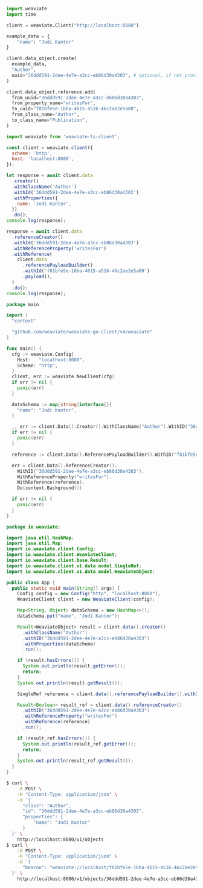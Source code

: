 
<Tabs groupId="languages">
<TabItem value="py" label="Python">

```python
import weaviate
import time

client = weaviate.Client("http://localhost:8080")

example_data = {
    "name": "Jodi Kantor"
}

client.data_object.create(
  example_data,
  "Author",
  uuid="36ddd591-2dee-4e7e-a3cc-eb86d30a4303", # optional, if not provided one is going to be generated
)

client.data_object.reference.add(
  from_uuid="36ddd591-2dee-4e7e-a3cc-eb86d30a4303",
  from_property_name="writesFor",
  to_uuid="f81bfe5e-16ba-4615-a516-46c2ae2e5a80",
  from_class_name="Author",
  to_class_name="Publication",
)
```

</TabItem>
<TabItem value="js" label="JavaScript/TypeScript">

```js
import weaviate from 'weaviate-ts-client';

const client = weaviate.client({
  scheme: 'http',
  host: 'localhost:8080',
});

let response = await client.data
  .creator()
  .withClassName('Author')
  .withId('36ddd591-2dee-4e7e-a3cc-eb86d30a4303')
  .withProperties({
    name: 'Jodi Kantor',
  })
  .do();
console.log(response);

response = await client.data
  .referenceCreator()
  .withId('36ddd591-2dee-4e7e-a3cc-eb86d30a4303')
  .withReferenceProperty('writesFor')
  .withReference(
    client.data
      .referencePayloadBuilder()
      .withId('f81bfe5e-16ba-4615-a516-46c2ae2e5a80')
      .payload(),
  )
  .do();
console.log(response);
```

</TabItem>
<TabItem value="go" label="Go">

```go
package main

import (
  "context"

  "github.com/weaviate/weaviate-go-client/v4/weaviate"
)

func main() {
  cfg := weaviate.Config{
    Host:   "localhost:8080",
    Scheme: "http",
  }
  client, err := weaviate.NewClient(cfg)
  if err != nil {
    panic(err)
  }

  dataSchema := map[string]interface{}{
    "name": "Jodi Kantor",
  }

  _, err := client.Data().Creator().WithClassName("Author").WithID("36ddd591-2dee-4e7e-a3cc-eb86d30a4303").WithProperties(dataSchema).Do(context.Background())
  if err != nil {
    panic(err)
  }

  reference := client.Data().ReferencePayloadBuilder().WithID("f81bfe5e-16ba-4615-a516-46c2ae2e5a80").Payload()

  err = client.Data().ReferenceCreator().
    WithID("36ddd591-2dee-4e7e-a3cc-eb86d30a4303").
    WithReferenceProperty("writesFor").
    WithReference(reference).
    Do(context.Background())

  if err != nil {
    panic(err)
  }
}
```

</TabItem>
<TabItem value="java" label="Java">

```java
package io.weaviate;

import java.util.HashMap;
import java.util.Map;
import io.weaviate.client.Config;
import io.weaviate.client.WeaviateClient;
import io.weaviate.client.base.Result;
import io.weaviate.client.v1.data.model.SingleRef;
import io.weaviate.client.v1.data.model.WeaviateObject;

public class App {
  public static void main(String[] args) {
    Config config = new Config("http", "localhost:8080");
    WeaviateClient client = new WeaviateClient(config);

    Map<String, Object> dataSchema = new HashMap<>();
    dataSchema.put("name", "Jodi Kantor");

    Result<WeaviateObject> result = client.data().creator()
      .withClassName("Author")
      .withID("36ddd591-2dee-4e7e-a3cc-eb86d30a4303")
      .withProperties(dataSchema)
      .run();

    if (result.hasErrors()) {
      System.out.println(result.getError());
      return;
    }
    System.out.println(result.getResult());

    SingleRef reference = client.data().referencePayloadBuilder().withID("f81bfe5e-16ba-4615-a516-46c2ae2e5a80").payload();

    Result<Boolean> result_ref = client.data().referenceCreator()
      .withID("36ddd591-2dee-4e7e-a3cc-eb86d30a4303")
      .withReferenceProperty("writesFor")
      .withReference(reference)
      .run();

    if (result_ref.hasErrors()) {
      System.out.println(result_ref.getError());
      return;
    }
    System.out.println(result_ref.getResult());
  }
}
```

</TabItem>
<TabItem value="curl" label="Curl">

```bash
$ curl \
    -X POST \
    -H "Content-Type: application/json" \
    -d '{
      "class": "Author",
      "id": "36ddd591-2dee-4e7e-a3cc-eb86d30a4303",
      "properties": {
          "name": "Jodi Kantor"
      }
  }' \
    http://localhost:8080/v1/objects
$ curl \
    -X POST \
    -H "Content-Type: application/json" \
    -d '{
      "beacon": "weaviate://localhost/f81bfe5e-16ba-4615-a516-46c2ae2e5a80"
  }' \
    http://localhost:8080/v1/objects/36ddd591-2dee-4e7e-a3cc-eb86d30a4303/references/writesFor
```

</TabItem>
</Tabs>
